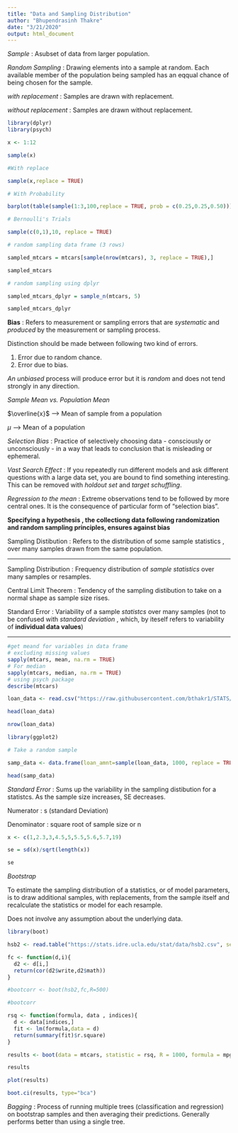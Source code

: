 ```yaml
---
title: "Data and Sampling Distribution"
author: "Bhupendrasinh Thakre"
date: "3/21/2020"
output: html_document
---
```

*Sample* : Asubset of data from larger population.

*Random Sampling* : Drawing elements into a sample at random. Each available member of the population being sampled
has an eqqual chance of being chosen for the sample. 

*with replacement* : Samples are drawn with replacement.

*without replacement* : Samples are drawn without replacement. 

```r

library(dplyr)
library(psych)

x <- 1:12

sample(x)

#With replace 

sample(x,replace = TRUE)

# With Probability

barplot(table(sample(1:3,100,replace = TRUE, prob = c(0.25,0.25,0.50))))

# Bernoulli's Trials

sample(c(0,1),10, replace = TRUE)

# random sampling data frame (3 rows)

sampled_mtcars = mtcars[sample(nrow(mtcars), 3, replace = TRUE),]

sampled_mtcars

# random sampling using dplyr

sampled_mtcars_dplyr = sample_n(mtcars, 5)

sampled_mtcars_dplyr

```

**Bias** : Refers to measurement or sampling errors that are *systematic* and *produced* by the measurement or sampling process. 

Distinction should be made between following two kind of errors. 

1. Error due to random chance.
2. Error due to bias. 

*An unbiased* process will produce error but it is *random* and does not tend strongly in any direction. 

*Sample Mean vs. Population Mean*

$\overline{x}$ --> Mean of sample from a population

$\mu$ --> Mean of a population

*Selection Bias* : Practice of selectively choosing data - consciously or unconsciously - in a way that leads to conclusion that is misleading or ephemeral. 

*Vast Search Effect* : If you repeatedly run different models and ask different questions with a large data set, you are bound to find 
something interesting. This can be removed with *holdout set* and *target schuffling*. 

*Regression to the mean* : Extreme observations tend to be followed by more central ones. It is the consequence of  particular 
form of "selection bias". 

**Specifying a hypothesis , the collectiong data following randomization and random sampling principles, ensures against bias**

Sampling Distibution : Refers to the distribution of some sample statistics , over many samples drawn from the same population. 

*****

Sampling Distribution : Frequency distribution of *sample statistics* over many samples or resamples.

Central Limit Theorem : Tendency of the sampling distibution to take on a normal shape as sample size rises.

Standard Error : Variability of a sample *statistcs* over many samples (not to be confused with *standard deviation* , which, by iteself refers to variability of **individual data values**)


*****

```r

#get meand for variables in data frame 
# excluding missing values
sapply(mtcars, mean, na.rm = TRUE)
# For median
sapply(mtcars, median, na.rm = TRUE)
# using psych package
describe(mtcars)

```



```r

loan_data <- read.csv("https://raw.githubusercontent.com/bthakr1/STATS/master/loan_data.csv")

head(loan_data)

nrow(loan_data)

```

```r

library(ggplot2)

# Take a random sample

samp_data <- data.frame(loan_amnt=sample(loan_data, 1000, replace = TRUE), type='data_dist')

head(samp_data)
```


*Standard Error* : Sums up the variability in the sampling distibution for a statistcs. As the sample size increases, SE decreases. 

Numerator : s (standard Deviation)

Denominator : square root of sample size or n

```r

x <- c(1,2.3,3,4.5,5,5.5,5.6,5.7,19)

se = sd(x)/sqrt(length(x))

se


```

*Bootstrap*

To estimate the sampling distribution of a statistics, or of model parameters, is to draw additional samples, with replacements, from the sample itself and recalculate the statistics or model for each resample.

Does not involve any assumption about the underlying data.


```r

library(boot)

hsb2 <- read.table("https://stats.idre.ucla.edu/stat/data/hsb2.csv", sep=",", header=T)

fc <- function(d,i){
  d2 <- d[i,]
  return(cor(d2$write,d2$math))
}

#bootcorr <- boot(hsb2,fc,R=500)

#bootcorr

rsq <- function(formula, data , indices){
  d <- data[indices,]
  fit <- lm(formula,data = d)
  return(summary(fit)$r.square)
}

results <- boot(data = mtcars, statistic = rsq, R = 1000, formula = mpg~wt+disp)

results

plot(results)

boot.ci(results, type="bca")


```

*Bagging* : Process of running multiple trees (classification and regression) on bootstrap samples and then averaging their predictions. 
Generally performs better than using a single tree.






























